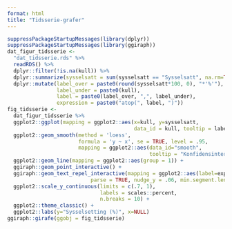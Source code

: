 ```yaml
---
format: html
title: "Tidsserie-grafer"
---
```

```r
suppressPackageStartupMessages(library(dplyr))
suppressPackageStartupMessages(library(ggiraph))
dat_figur_tidsserie <-
  "dat_tidsserie.rds" %>%
  readRDS() %>% 
  dplyr::filter(!is.na(kull)) %>%
  dplyr::summarize(sysselsatt = sum(sysselsatt == "Sysselsatt", na.rm=TRUE)/n(), .by=kull) %>% 
  dplyr::mutate(label_over = paste0(round(sysselsatt*100, 0), "*'%'"),
                label_under = paste0(kull),
                label = paste0(label_over, ",", label_under),
                expression = paste0("atop(", label, ")"))
fig_tidsserie <-
  dat_figur_tidsserie %>%
  ggplot2::ggplot(mapping = ggplot2::aes(x=kull, y=sysselsatt, 
                                         data_id = kull, tooltip = label)) +
  ggplot2::geom_smooth(method = 'loess',
                       formula = 'y ~ x', se = TRUE, level = .95,
                       mapping = ggplot2::aes(data_id="smooth",
                                              tooltip = "Konfidensintervall basert på glattingsfunksjon loess med lineære regresjoner mellom hver segment.")) +
  ggplot2::geom_line(mapping = ggplot2::aes(group = 1)) +
  ggiraph::geom_point_interactive() +
  ggiraph::geom_text_repel_interactive(mapping = ggplot2::aes(label=expression), 
                           parse = TRUE, nudge_y = .06, min.segment.length = 8) +
  ggplot2::scale_y_continuous(limits = c(.7, 1),
                              labels = scales::percent, 
                              n.breaks = 10) +
  ggplot2::theme_classic() + 
  ggplot2::labs(y="Sysselsetting (%)", x=NULL)
ggiraph::girafe(ggobj = fig_tidsserie)
```